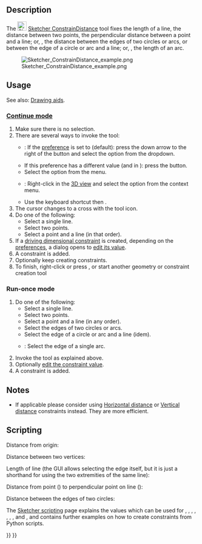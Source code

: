 <languages/>

{{Docnav
|[[Sketcher_ConstrainDistanceY|Vertical distance]]
|[[Sketcher_ConstrainRadiam|Auto radius/diameter]]
|[[Sketcher_Workbench|Sketcher]]
|IconL=Sketcher_ConstrainDistanceY.svg
|IconR=Sketcher_ConstrainRadiam.svg
|IconC=Workbench_Sketcher.svg
}}

<div class="mw-translate-fuzzy">
{{GuiCommand/pt
|Name=Sketcher ConstrainDistance
|Name/pt=Restringir distância
|Workbenches=[[Sketcher Workbench/pt|Sketcher]]
|MenuLocation=Sketch → Sketcher constraints → Constrain distance
|Shortcut=Shift + D
|SeeAlso=[[Sketcher ConstrainDistanceX/pt|Constraint HorizontalDistance]], [[Sketcher ConstrainDistanceY/pt|Constraint VerticalDistance]]
}}
</div>

==Description==

The [[Image:Sketcher_ConstrainDistance.svg|24px]] [[Sketcher_ConstrainDistance|Sketcher ConstrainDistance]] tool fixes the length of a line, the distance between two points, the perpendicular distance between a point and a line; or, {{Version|0.21}}, the distance between the edges of two circles or arcs, or between the edge of a circle or arc and a line; or, {{Version|1.0}}, the length of an arc.

[[Image:Sketcher_ConstrainDistance_example.png]]

==Usage==

See also: [[Sketcher_Workbench#Drawing_aids|Drawing aids]].

===[[Sketcher_Workbench#Continue_modes|Continue mode]]===

# Make sure there is no selection.
# There are several ways to invoke the tool:
#* {{Version|1.0}}: If the {{MenuCommand|Dimensioning constraints}} [[Sketcher_Preferences#General|preference]] is set to {{Value|Single tool}} (default): press the down arrow to the right of the {{Button|[[Image:Sketcher_Dimension.svg||x16px]][[Image:Toolbar_flyout_arrow.svg|x16px]]}} button and select the {{MenuCommand|[[Image:Sketcher_ConstrainDistance.svg|16px]] Constrain distance}} option from the dropdown.
#* If this preference has a different value (and in {{VersionMinus|0.21}}): press the {{Button|[[Image:Sketcher_ConstrainDistance.svg|16px]] [[Sketcher_ConstrainDistance|Constrain distance]]}} button.
#* Select the {{MenuCommand|Sketch → Sketcher constraints → [[File:Sketcher_ConstrainDistance.svg|16px]] Constrain distance}} option from the menu.
#* {{Version|1.0}}: Right-click in the [[3D_view|3D view]] and select the {{MenuCommand|Dimension → [[Image:Sketcher_ConstrainDistance.svg|16px]] Constrain distance}} option from the context menu.
#* Use the keyboard shortcut {{KEY|K}} then {{KEY|D}}.
# The cursor changes to a cross with the tool icon.
# Do one of the following:
#* Select a single line.
#* Select two points.
#* Select a point and a line (in that order).
# If a [[Sketcher_ToggleDrivingConstraint|driving dimensional constraint]] is created, depending on the [[Sketcher_Preferences#Display|preferences]], a dialog opens to [[Sketcher_Workbench#Edit_constraints|edit its value]].
# A constraint is added.
# Optionally keep creating constraints.
# To finish, right-click or press {{KEY|Esc}}, or start another geometry or constraint creation tool

===Run-once mode===

# Do one of the following:
#* Select a single line.
#* Select two points.
#* Select a point and a line (in any order).
#* Select the edges of two circles or arcs.
#* Select the edge of a circle or arc and a line (idem).
#* {{Version|1.0}}: Select the edge of a single arc.
# Invoke the tool as explained above.
# Optionally [[Sketcher_Workbench#Edit_constraints|edit the constraint value]].
# A constraint is added.

==Notes==

* If applicable please consider using [[Sketcher_ConstrainDistanceX|Horizontal distance]] or [[Sketcher_ConstrainDistanceY|Vertical distance]] constraints instead. They are more efficient.

== Scripting ==

Distance from origin:

{{Code|code=Sketch.addConstraint(Sketcher.Constraint('Distance', Edge, PointOfEdge, -1, 1, App.Units.Quantity('123.0 mm')))}}

Distance between two vertices:

{{Code|code=Sketch.addConstraint(Sketcher.Constraint('Distance', Edge1, PointOfEdge1, Edge2, PointOfEdge2, App.Units.Quantity('123.0 mm')))}}

Length of line (the GUI allows selecting the edge itself, but it is just a shorthand for using the two extremities of the same line):

{{Code|code=Sketch.addConstraint(Sketcher.Constraint('Distance', Line, 1, Line, 2, App.Units.Quantity('123.0 mm')))}}

Distance from point ({{incode|Edge, PointOfEdge}}) to perpendicular point on line ({{incode|Line}}):

{{Code|code=Sketch.addConstraint(Sketcher.Constraint('Distance', Edge, PointOfEdge, Line, 0, App.Units.Quantity('123.0 mm')))}}

Distance between the edges of two circles:

{{Code|code=Sketch.addConstraint(Sketcher.Constraint('Distance', Circle1, 0, Circle2, 0, App.Units.Quantity('123.0 mm')))}}

The [[Sketcher_scripting|Sketcher scripting]] page explains the values which can be used for {{incode|Edge}}, {{incode|Edge1}}, {{incode|Edge2}}, {{incode|PointOfEdge}}, {{incode|PointOfEdge1}}, {{incode|PointOfEdge2}}, {{incode|Line}}, {{incode|Circle1}} and {{incode|Circle2}}, and contains further examples on how to create constraints from Python scripts.


{{Docnav
|[[Sketcher_ConstrainDistanceY|Vertical distance]]
|[[Sketcher_ConstrainRadiam|Auto radius/diameter]]
|[[Sketcher_Workbench|Sketcher]]
|IconL=Sketcher_ConstrainDistanceY.svg
|IconR=Sketcher_ConstrainRadiam.svg
|IconC=Workbench_Sketcher.svg
}}

{{Sketcher_Tools_navi{{#translation:}}}}
{{Userdocnavi{{#translation:}}}}